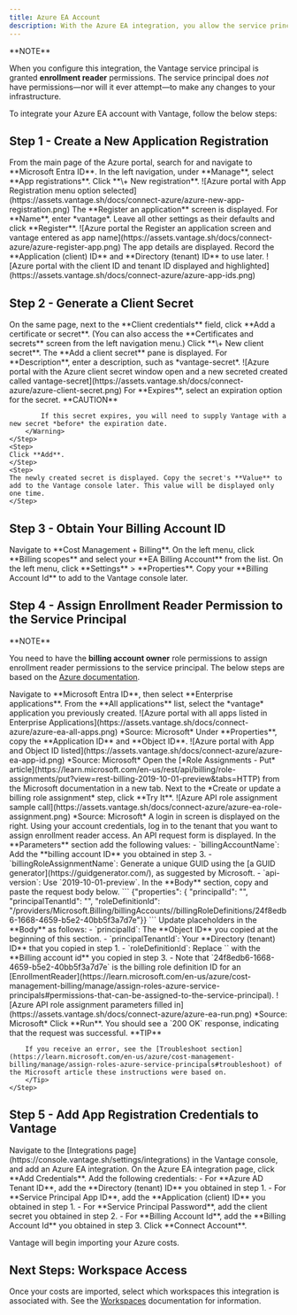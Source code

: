 ```yaml
---
title: Azure EA Account
description: With the Azure EA integration, you allow the service principal to have access at the billing scope level.
---
```


<Info>
**NOTE**

When you configure this integration, the Vantage service principal is granted **enrollment reader** permissions. The service principal does *not* have permissions—nor will it ever attempt—to make any changes to your infrastructure.
</Info>

To integrate your Azure EA account with Vantage, follow the below steps:

<CardGroup>
    <Card title="Create a new application registration" href="/connecting_azure_ea#step-1-create-a-new-application-registration" icon="square-1" horizontal/>
    <Card title="Generate a client secret" href="/connecting_azure_ea#step-2-generate-a-client-secret" icon="square-2" horizontal/>
    <Card title="Obtain your billing account ID" href="/connecting_azure_ea#step-3-obtain-your-billing-account-id" icon="square-3" horizontal/>
    <Card title="Assign Enrollment Reader permission to the service principal" href="/connecting_azure_ea#step-4-assign-enrollment-reader-permission-to-the-service-principal" icon="square-4" horizontal/>
    <Card title="Add app registration credentials to Vantage" href="/connecting_azure_ea#step-5-add-app-registration-credentials-to-vantage" icon="square-5" horizontal/>
</CardGroup>

## Step 1 - Create a New Application Registration

<Steps>
    <Step>
    From the main page of the Azure portal, search for and navigate to **Microsoft Entra ID**.
    </Step>
    <Step>
    In the left navigation, under **Manage**, select **App registrations**.
    </Step>
    <Step>
    Click **\+ New registration**.
        <Accordion title="Click to view example image">
            <Frame>
            ![Azure portal with App Registration menu option selected](https://assets.vantage.sh/docs/connect-azure/azure-new-app-registration.png)
            </Frame>
        </Accordion>
    </Step>
    <Step>
    The **Register an application** screen is displayed. For **Name**, enter *vantage*.
    </Step>
    <Step>
    Leave all other settings as their defaults and click **Register**.
        <Accordion title="Click to view example image">
            <Frame>
            ![Azure portal the Register an application screen and vantage entered as app name](https://assets.vantage.sh/docs/connect-azure/azure-register-app.png)
            </Frame>
        </Accordion>
    </Step>
    <Step>
    The app details are displayed. Record the **Application (client) ID** and **Directory (tenant) ID** to use later.
        <Accordion title="Click to view example image">
            <Frame>
            ![Azure portal with the client ID and tenant ID displayed and highlighted](https://assets.vantage.sh/docs/connect-azure/azure-app-ids.png)
            </Frame>
        </Accordion>
    </Step>
</Steps>

## Step 2 - Generate a Client Secret

<Steps>
    <Step>
    On the same page, next to the **Client credentials** field, click **Add a certificate or secret**. (You can also access the **Certificates and secrets** screen from the left navigation menu.)
    </Step>
    <Step>
    Click **\+ New client secret**.
    </Step>
    <Step>
    The **Add a client secret** pane is displayed. For **Description**, enter a description, such as *vantage-secret*.
        <Accordion title="Click to view example image">
            <Frame>
            ![Azure portal with the Azure client secret window open and a new secreted created called vantage-secret](https://assets.vantage.sh/docs/connect-azure/azure-client-secret.png)
            </Frame>
        </Accordion>
    </Step>
    <Step>
    For **Expires**, select an expiration option for the secret.
        <Warning>
            **CAUTION**

            If this secret expires, you will need to supply Vantage with a new secret *before* the expiration date.
        </Warning>
    </Step>
    <Step>
    Click **Add**.
    </Step>
    <Step>
    The newly created secret is displayed. Copy the secret's **Value** to add to the Vantage console later. This value will be displayed only one time.
    </Step>
</Steps>

## Step 3 - Obtain Your Billing Account ID

<Steps>
    <Step>
    Navigate to **Cost Management + Billing**.
    </Step>
    <Step>
    On the left menu, click **Billing scopes** and select your **EA Billing Account** from the list.
    </Step>
    <Step>
    On the left menu, click **Settings** > **Properties**.
    </Step>
    <Step>
    Copy your **Billing Account Id** to add to the Vantage console later.
    </Step>
</Steps>

## Step 4 - Assign Enrollment Reader Permission to the Service Principal

<Info>
**NOTE**

You need to have the **billing account owner** role permissions to assign enrollment reader permissions to the service principal. The below steps are based on the [Azure documentation](https://learn.microsoft.com/en-us/azure/cost-management-billing/manage/assign-roles-azure-service-principals).
</Info>

<Steps>
    <Step>
        Navigate to **Microsoft Entra ID**, then select **Enterprise applications**.
    </Step>
    <Step>
        From the **All applications** list, select the *vantage* application you previously created.
        <Accordion title="Click to view example image">
            <Frame>
            ![Azure portal with all apps listed in Enterprise Applications](https://assets.vantage.sh/docs/connect-azure/azure-ea-all-apps.png)
            *Source: Microsoft*
            </Frame>
        </Accordion>
    </Step>
    <Step>
        Under **Properties**, copy the **Application ID** and **Object ID**.
        <Accordion title="Click to view example image">
            <Frame>
            ![Azure portal with App and Object ID listed](https://assets.vantage.sh/docs/connect-azure/azure-ea-app-id.png)
            *Source: Microsoft*
            </Frame>
        </Accordion>
    </Step>
    <Step>
        Open the [*Role Assignments - Put* article](https://learn.microsoft.com/en-us/rest/api/billing/role-assignments/put?view=rest-billing-2019-10-01-preview&tabs=HTTP) from the Microsoft documentation in a new tab.
    </Step>
    <Step>
        Next to the *Create or update a billing role assignment* step, click **Try It**.
        <Accordion title="Click to view example image">
            <Frame>
            ![Azure API role assignment sample call](https://assets.vantage.sh/docs/connect-azure/azure-ea-role-assignment.png)
            *Source: Microsoft*
            </Frame>
        </Accordion>
    </Step>
    <Step>
        A login in screen is displayed on the right. Using your account credentials, log in to the tenant that you want to assign enrollment reader access.
    </Step>
    <Step>
        An API request form is displayed. In the **Parameters** section add the following values:
        - `billingAccountName`: Add the **billing account ID** you obtained in step 3.
        - `billingRoleAssignmentName`: Generate a unique GUID using the [a GUID generator](https://guidgenerator.com/), as suggested by Microsoft.
        - `api-version`: Use `2019-10-01-preview`.
    </Step>
    <Step>
        In the **Body** section, copy and paste the request body below.
        ```
        {"properties": {   "principalId": "<YOUR_OBJECT_ID>",   "principalTenantId": "<YOUR_TENANT_ID>",   "roleDefinitionId": "/providers/Microsoft.Billing/billingAccounts/<YOUR_BILLING_ACCOUNT_ID>/billingRoleDefinitions/24f8edb6-1668-4659-b5e2-40bb5f3a7d7e"}}
        ```
    </Step>
    <Step>
        Update placeholders in the **Body** as follows:
        - `principalId`: The **Object ID** you copied at the beginning of this section.
        - `principalTenantId`: Your **Directory (tenant) ID** that you copied in step 1.
        - `roleDefinitionId`: Replace `<YOUR_BILLING_ACCOUNT_ID>` with the **Billing account id** you copied in step 3.
            - Note that `24f8edb6-1668-4659-b5e2-40bb5f3a7d7e` is the billing role definition ID for an [EnrollmentReader](https://learn.microsoft.com/en-us/azure/cost-management-billing/manage/assign-roles-azure-service-principals#permissions-that-can-be-assigned-to-the-service-principal).
            <Accordion title="Click to view example image">
                <Frame>
                ![Azure API role assignment parameters filled in](https://assets.vantage.sh/docs/connect-azure/azure-ea-run.png)
                *Source: Microsoft*
                </Frame>
            </Accordion>
    </Step>
    <Step>
        Click **Run**. You should see a `200 OK` response, indicating that the request was successful.
        <Tip>
        **TIP**

        If you receive an error, see the [Troubleshoot section](https://learn.microsoft.com/en-us/azure/cost-management-billing/manage/assign-roles-azure-service-principals#troubleshoot) of the Microsoft article these instructions were based on.
        </Tip>
    </Step>
</Steps>

## Step 5 - Add App Registration Credentials to Vantage

<Steps>
    <Step>
        Navigate to the [Integrations page](https://console.vantage.sh/settings/integrations) in the Vantage console, and add an Azure EA integration.
    </Step>
    <Step>
        On the Azure EA integration page, click **Add Credentials**.
    </Step>
    <Step>
        Add the following credentials:
        - For **Azure AD Tenant ID**, add the **Directory (tenant) ID** you obtained in step 1.
        - For **Service Principal App ID**, add the **Application (client) ID** you obtained in step 1.
        - For **Service Principal Password**, add the client secret you obtained in step 2.
        - For **Billing Account Id**, add the **Billing Account Id** you obtained in step 3.
    </Step>
    <Step>
        Click **Connect Account**.
    </Step>
</Steps>

Vantage will begin importing your Azure costs.

## Next Steps: Workspace Access

Once your costs are imported, select which workspaces this integration is associated with. See the [Workspaces](/workspaces#manage-workspace-provider-integrations) documentation for information.

